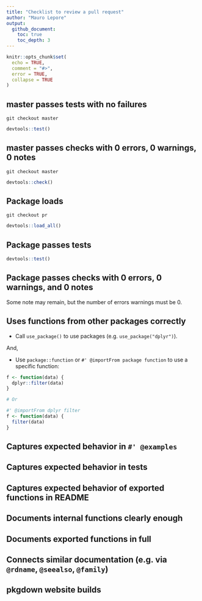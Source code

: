 ```yaml
---
title: "Checklist to review a pull request"
author: "Mauro Lepore"
output:
  github_document:
    toc: true
    toc_depth: 3
---
```


```r
knitr::opts_chunk$set(
  echo = TRUE,
  comment = "#>",
  error = TRUE,
  collapse = TRUE
)
```

## master passes tests with no failures

```
git checkout master
```

```R
devtools::test()
```

## master passes checks with 0 errors, 0 warnings, 0 notes

```
git checkout master
```

```R
devtools::check()
```

## Package loads

```
git checkout pr
```

```R
devtools::load_all()
```

## Package passes tests

```R
devtools::test()
```

## Package passes checks with 0 errors, 0 warnings, and 0 notes

Some note may remain, but the number of errors warnings must be 0.

## Uses functions from other packages correctly

* Call `use_package()` to use packages (e.g. `use_package("dplyr")`).

And,

* Use `package::function` or `#' @importFrom package function` to use a specific function:

```R
f <- function(data) {
  dplyr::filter(data)
}

# Or

#' @importFrom dplyr filter
f <- function(data) {
  filter(data)
}
```

## Captures expected behavior in `#' @examples`

## Captures expected behavior in tests

## Captures expected behavior of exported functions in README

## Documents internal functions clearly enough

## Documents exported functions in full

## Connects similar documentation (e.g. via `@rdname`, `@seealso`, `@family`)

## pkgdown website builds
